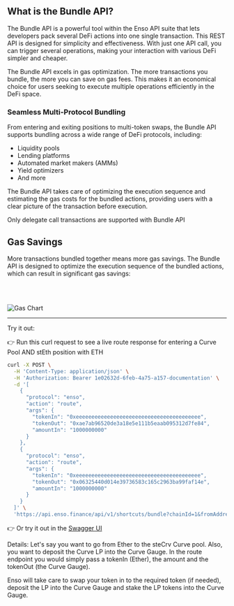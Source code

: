 
## What is the Bundle API?

The Bundle API is a powerful tool within the Enso API suite that lets developers pack several DeFi actions into one single transaction. This REST API is designed for simplicity and effectiveness.
With just one API call, you can trigger several operations, making your interaction with various DeFi simpler and cheaper.

The Bundle API excels in gas optimization. The more transactions you bundle, the more you can save on gas fees. This makes it an economical choice for users seeking to execute multiple operations efficiently in the DeFi space.

### Seamless Multi-Protocol Bundling

From entering and exiting positions to multi-token swaps, the Bundle API supports bundling across a wide range of DeFi protocols, including:

- Liquidity pools
- Lending platforms
- Automated market makers (AMMs)
- Yield optimizers
- And more

The Bundle API takes care of optimizing the execution sequence and estimating the gas costs for the bundled actions, providing users with a clear picture of the transaction before execution.

<Callout type="info" emoji="💡">
  Only delegate call transactions are supported with Bundle API
</Callout>

## Gas Savings

More transactions bundled together means more gas savings. The Bundle API is designed to optimize the execution sequence of the bundled actions, which can result in significant gas savings:

<br></br>

<Image src={gas} alt="Gas Chart" width={700} />

---

<Callout type="info" emoji="💡">
  Try it out:
</Callout>

👉 Run this curl request to see a live route response for entering a Curve Pool AND stEth position with ETH

```bash copy
curl -X POST \
  -H 'Content-Type: application/json' \
  -H 'Authorization: Bearer 1e02632d-6feb-4a75-a157-documentation' \
  -d '[
    {
      "protocol": "enso",
      "action": "route",
      "args": {
        "tokenIn": "0xeeeeeeeeeeeeeeeeeeeeeeeeeeeeeeeeeeeeeeee",
        "tokenOut": "0xae7ab96520de3a18e5e111b5eaab095312d7fe84",
        "amountIn": "1000000000"
      }
    },
    {
      "protocol": "enso",
      "action": "route",
      "args": {
        "tokenIn": "0xeeeeeeeeeeeeeeeeeeeeeeeeeeeeeeeeeeeeeeee",
        "tokenOut": "0x06325440d014e39736583c165c2963ba99faf14e",
        "amountIn": "1000000000"
      }
    }
  ]' \
  'https://api.enso.finance/api/v1/shortcuts/bundle?chainId=1&fromAddress=0xd8dA6BF26964aF9D7eEd9e03E53415D37aA96045'

```

👉 Or try it out in the [Swagger UI](https://api.enso.finance/api#/shortcuts/BundleController_bundleShortcutTransaction)

Details:
Let's say you want to go from Ether to the steCrv Curve pool. Also, you want to deposit the Curve LP into the Curve Gauge.
In the route endpoint you would simply pass a tokenIn (Ether), the amount and the tokenOut (the Curve Gauge).

Enso will take care to swap your token in to the required token (if needed), deposit the LP into the Curve Gauge and stake the LP tokens into the Curve Gauge.
